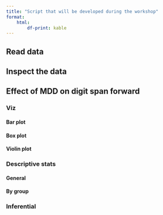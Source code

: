 ```yaml
---
title: "Script that will be developed during the workshop"
format: 
    html:
        df-print: kable
---
```


## Read data

## Inspect the data

## Effect of MDD on digit span forward

### Viz

#### Bar plot

#### Box plot

#### Violin plot

### Descriptive stats

#### General

#### By group

### Inferential
